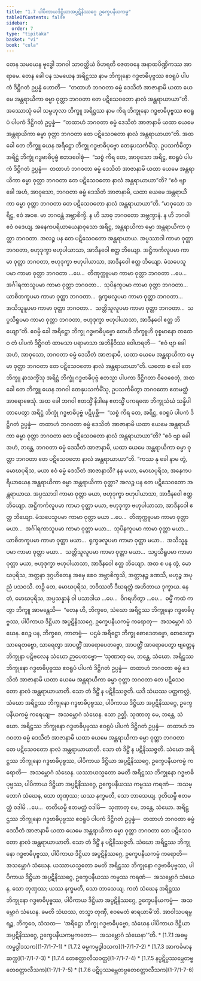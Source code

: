 ```yaml
---
title: "1.7 ပါပိကာယဒိဋ္ဌိယာအပ္ပဋိနိဿဂ္ဂေ ဥက္ခေပနီယကမ္မ"
tableOfContents: false
sidebar:
  order: 7
type: "tipitaka"
basket: "vi"
book: "cula"
---
```



<DynamicBreadcrumb />

<Division number="65" book="cula" e="ch" v="4" p="68">

<Paragraph number="297" book="cula">
တေန သမယေန ဗုဒ္ဓေါ ဘဂဝါ သာဝတ္ထိယံ ဝိဟရတိ ဇေတဝနေ အနာထပိဏ္ဍိကဿ အာရာမေ. တေန ခေါ ပန သမယေန အရိဋ္ဌဿ နာမ ဘိက္ခုနော ဂဒ္ဓဗာဓိပုဗ္ဗဿ ဧဝရူပံ ပါပကံ ဒိဋ္ဌိဂတံ ဥပ္ပန္နံ ဟောတိ—  “တထာဟံ ဘဂဝတာ ဓမ္မံ ဒေသိတံ အာဇာနာမိ ယထာ ယေမေ အန္တရာယိကာ ဓမ္မာ ဝုတ္တာ ဘဂဝတာ တေ ပဋိသေဝတော နာလံ အန္တရာယာယာ”တိ. အဿောသုံ ခေါ သမ္ဗဟုလာ ဘိက္ခူ အရိဋ္ဌဿ နာမ ကိရ ဘိက္ခုနော ဂဒ္ဓဗာဓိပုဗ္ဗဿ ဧဝရူပံ ပါပကံ ဒိဋ္ဌိဂတံ ဥပ္ပန္နံ—  “တထာဟံ ဘဂဝတာ ဓမ္မံ ဒေသိတံ အာဇာနာမိ ယထာ ယေမေ အန္တရာယိကာ ဓမ္မာ ဝုတ္တာ ဘဂဝတာ တေ ပဋိသေဝတော နာလံ အန္တရာယာယာ”တိ.


</Paragraph>

<Paragraph number="298" book="cula">
အထ ခေါ တေ ဘိက္ခူ ယေန အရိဋ္ဌော ဘိက္ခု ဂဒ္ဓဗာဓိပုဗ္ဗော တေနုပသင်္ကမိံသု. ဥပသင်္ကမိတွာ အရိဋ္ဌံ ဘိက္ခုံ ဂဒ္ဓဗာဓိပုဗ္ဗံ ဧတဒဝေါစုံ—  “သစ္စံ ကိရ တေ, အာဝုသော အရိဋ္ဌ, ဧဝရူပံ ပါပကံ ဒိဋ္ဌိဂတံ ဥပ္ပန္နံ—  တထာဟံ ဘဂဝတာ ဓမ္မံ ဒေသိတံ အာဇာနာမိ ယထာ ယေမေ အန္တရာယိကာ ဓမ္မာ ဝုတ္တာ ဘဂဝတာ တေ ပဋိသေဝတော နာလံ အန္တရာယာယာ”တိ? “ဧဝံ ဗျာ ခေါ အဟံ, အာဝုသော, ဘဂဝတာ ဓမ္မံ ဒေသိတံ အာဇာနာမိ, ယထာ ယေမေ အန္တရာယိကာ ဓမ္မာ ဝုတ္တာ ဘဂဝတာ တေ ပဋိသေဝတော နာလံ အန္တရာယာယာ”တိ.


</Paragraph>

<Paragraph number="299" book="cula">
“မာဝုသော အရိဋ္ဌ, ဧဝံ အဝစ. မာ ဘဂဝန္တံ အဗ္ဘာစိက္ခိ. န ဟိ သာဓု ဘဂဝတော အဗ္ဘက္ခာနံ. န ဟိ ဘဂဝါ ဧဝံ ဝဒေယျ. အနေကပရိယာယေနာဝုသော အရိဋ္ဌ, အန္တရာယိကာ ဓမ္မာ အန္တရာယိကာ ဝုတ္တာ ဘဂဝတာ. အလဉ္စ ပန တေ ပဋိသေဝတော အန္တရာယာယ. အပ္ပဿာဒါ ကာမာ ဝုတ္တာ ဘဂဝတာ, ဗဟုဒုက္ခာ ဗဟုပါယာသာ, အာဒီနဝေါ ဧတ္ထ ဘိယျော. အဋ္ဌိကင်္ကလူပမာ ကာမာ ဝုတ္တာ ဘဂဝတာ, ဗဟုဒုက္ခာ ဗဟုပါယာသာ, အာဒီနဝေါ ဧတ္ထ ဘိယျော. မံသပေသူပမာ ကာမာ ဝုတ္တာ ဘဂဝတာ …ပေ…  တိဏုက္ကူပမာ ကာမာ ဝုတ္တာ ဘဂဝတာ …ပေ…  အင်္ဂါရကာသူပမာ ကာမာ ဝုတ္တာ ဘဂဝတာ…  သုပိနကူပမာ ကာမာ ဝုတ္တာ ဘဂဝတာ…  ယာစိတကူပမာ ကာမာ ဝုတ္တာ ဘဂဝတာ…  ရုက္ခဖလူပမာ ကာမာ ဝုတ္တာ ဘဂဝတာ…  အသိသူနူပမာ ကာမာ ဝုတ္တာ ဘဂဝတာ…  သတ္တိသူလူပမာ ကာမာ ဝုတ္တာ ဘဂဝတာ…  သပ္ပသိရူပမာ ကာမာ ဝုတ္တာ ဘဂဝတာ, ဗဟုဒုက္ခာ ဗဟုပါယာသာ, အာဒီနဝေါ ဧတ္ထ ဘိယျော”တိ.


</Paragraph>

<Paragraph number="300" book="cula">
ဧဝမ္ပိ ခေါ အရိဋ္ဌော ဘိက္ခု ဂဒ္ဓဗာဓိပုဗ္ဗော တေဟိ ဘိက္ခူဟိ ဝုစ္စမာနော တထေဝ တံ ပါပကံ ဒိဋ္ဌိဂတံ ထာမသာ ပရာမာသာ အဘိနိဝိဿ ဝေါဟရတိ—  “ဧဝံ ဗျာ ခေါ အဟံ, အာဝုသော, ဘဂဝတာ ဓမ္မံ ဒေသိတံ အာဇာနာမိ, ယထာ ယေမေ အန္တရာယိကာ ဓမ္မာ ဝုတ္တာ ဘဂဝတာ တေ ပဋိသေဝတော နာလံ အန္တရာယာယာ”တိ. ယတော စ ခေါ တေ ဘိက္ခူ နာသက္ခိံသု အရိဋ္ဌံ ဘိက္ခုံ ဂဒ္ဓဗာဓိပုဗ္ဗံ ဧတသ္မာ ပါပကာ ဒိဋ္ဌိဂတာ ဝိဝေစေတုံ, အထ ခေါ တေ ဘိက္ခူ ယေန ဘဂဝါ တေနုပသင်္ကမိံသု, ဥပသင်္ကမိတွာ ဘဂဝတော ဧတမတ္ထံ အာရောစေသုံ.


</Paragraph>

<Paragraph number="301" book="cula">
အထ ခေါ ဘဂဝါ ဧတသ္မိံ နိဒါနေ ဧတသ္မိံ ပကရဏေ ဘိက္ခုသံဃံ သန္နိပါတာပေတွာ အရိဋ္ဌံ ဘိက္ခုံ ဂဒ္ဓဗာဓိပုဗ္ဗံ ပဋိပုစ္ဆိ—  “သစ္စံ ကိရ တေ, အရိဋ္ဌ, ဧဝရူပံ ပါပကံ ဒိဋ္ဌိဂတံ ဥပ္ပန္နံ—  တထာဟံ ဘဂဝတာ ဓမ္မံ ဒေသိတံ အာဇာနာမိ ယထာ ယေမေ အန္တရာယိကာ ဓမ္မာ ဝုတ္တာ ဘဂဝတာ တေ ပဋိသေဝတော နာလံ အန္တရာယာယာ”တိ? “ဧဝံ ဗျာ ခေါ အဟံ, ဘန္တေ, ဘဂဝတာ ဓမ္မံ ဒေသိတံ အာဇာနာမိ, ယထာ ယေမေ အန္တရာယိကာ ဓမ္မာ ဝုတ္တာ ဘဂဝတာ တေ ပဋိသေဝတော နာလံ အန္တရာယာယာ”တိ.


</Paragraph>

<Paragraph number="302" book="cula">
“ကဿ နု ခေါ နာမ တွံ, မောဃပုရိသ, မယာ ဧဝံ ဓမ္မံ ဒေသိတံ အာဇာနာသိ? နနု မယာ, မောဃပုရိသ, အနေကပရိယာယေန အန္တရာယိကာ ဓမ္မာ အန္တရာယိကာ ဝုတ္တာ? အလဉ္စ ပန တေ ပဋိသေဝတော အန္တရာယာယ. အပ္ပဿာဒါ ကာမာ ဝုတ္တာ မယာ, ဗဟုဒုက္ခာ ဗဟုပါယာသာ, အာဒီနဝေါ ဧတ္ထ ဘိယျော. အဋ္ဌိကင်္ကလူပမာ ကာမာ ဝုတ္တာ မယာ, ဗဟုဒုက္ခာ ဗဟုပါယာသာ, အာဒီနဝေါ ဧတ္ထ ဘိယျော. မံသပေသူပမာ ကာမာ ဝုတ္တာ မယာ …ပေ…  တိဏုက္ကူပမာ ကာမာ ဝုတ္တာ မယာ…  အင်္ဂါရကာသူပမာ ကာမာ ဝုတ္တာ မယာ…  သုပိနကူပမာ ကာမာ ဝုတ္တာ မယာ…  ယာစိတကူပမာ ကာမာ ဝုတ္တာ မယာ…  ရုက္ခဖလူပမာ ကာမာ ဝုတ္တာ မယာ…  အသိသူနူပမာ ကာမာ ဝုတ္တာ မယာ…  သတ္တိသူလူပမာ ကာမာ ဝုတ္တာ မယာ…  သပ္ပသိရူပမာ ကာမာ ဝုတ္တာ မယာ, ဗဟုဒုက္ခာ ဗဟုပါယာသာ, အာဒီနဝေါ ဧတ္ထ ဘိယျော. အထ စ ပန တွံ, မောဃပုရိသ, အတ္တနာ ဒုဂ္ဂဟိတေန အမှေ စေဝ အဗ္ဘာစိက္ခသိ, အတ္တာနဉ္စ ခဏသိ, ဗဟုဉ္စ အပုညံ ပသဝသိ. တဉှိ တေ, မောဃပုရိသ, ဘဝိဿတိ ဒီဃရတ္တံ အဟိတာယ ဒုက္ခာယ. နေတံ, မောဃပုရိသ, အပ္ပသန္နာနံ ဝါ ပသာဒါယ …ပေ…  ဝိဂရဟိတွာ …ပေ…  ဓမ္မိံ ကထံ ကတွာ ဘိက္ခူ အာမန္တေသိ—  “တေန ဟိ, ဘိက္ခဝေ, သံဃော အရိဋ္ဌဿ ဘိက္ခုနော ဂဒ္ဓဗာဓိပုဗ္ဗဿ, ပါပိကာယ ဒိဋ္ဌိယာ အပ္ပဋိနိဿဂ္ဂေ, ဥက္ခေပနီယကမ္မံ ကရောတု—  အသမ္ဘောဂံ သံဃေန. ဧဝဉ္စ ပန, ဘိက္ခဝေ, ကာတဗ္ဗံ—  ပဌမံ အရိဋ္ဌော ဘိက္ခု စောဒေတဗ္ဗော, စောဒေတွာ သာရေတဗ္ဗော, သာရေတွာ အာပတ္တိံ အာရောပေတဗ္ဗော, အာပတ္တိံ အာရောပေတွာ ဗျတ္တေန ဘိက္ခုနာ ပဋိဗလေန သံဃော ဉာပေတဗ္ဗော—


</Paragraph>

</Division>
<Division number="66" book="cula" e="ch" v="4" p="70">

<Paragraph number="303" book="cula">
‘သုဏာတု မေ, ဘန္တေ, သံဃော. အရိဋ္ဌဿ ဘိက္ခုနော ဂဒ္ဓဗာဓိပုဗ္ဗဿ ဧဝရူပံ ပါပကံ ဒိဋ္ဌိဂတံ ဥပ္ပန္နံ—  တထာဟံ ဘဂဝတာ ဓမ္မံ ဒေသိတံ အာဇာနာမိ ယထာ ယေမေ အန္တရာယိကာ ဓမ္မာ ဝုတ္တာ ဘဂဝတာ တေ ပဋိသေဝတော နာလံ အန္တရာယာယာတိ. သော တံ ဒိဋ္ဌိံ န ပဋိနိဿဇ္ဇတိ. ယဒိ သံဃဿ ပတ္တကလ္လံ, သံဃော အရိဋ္ဌဿ ဘိက္ခုနော ဂဒ္ဓဗာဓိပုဗ္ဗဿ, ပါပိကာယ ဒိဋ္ဌိယာ အပ္ပဋိနိဿဂ္ဂေ, ဥက္ခေပနီယကမ္မံ ကရေယျ—  အသမ္ဘောဂံ သံဃေန. ဧသာ ဉတ္တိ.


</Paragraph>

<Paragraph number="304" book="cula">
သုဏာတု မေ, ဘန္တေ, သံဃော. အရိဋ္ဌဿ ဘိက္ခုနော ဂဒ္ဓဗာဓိပုဗ္ဗဿ ဧဝရူပံ ပါပကံ ဒိဋ္ဌိဂတံ ဥပ္ပန္နံ—  တထာဟံ ဘဂဝတာ ဓမ္မံ ဒေသိတံ အာဇာနာမိ ယထာ ယေမေ အန္တရာယိကာ ဓမ္မာ ဝုတ္တာ ဘဂဝတာ တေ ပဋိသေဝတော နာလံ အန္တရာယာယာတိ. သော တံ ဒိဋ္ဌိံ န ပဋိနိဿဇ္ဇတိ. သံဃော အရိဋ္ဌဿ ဘိက္ခုနော ဂဒ္ဓဗာဓိပုဗ္ဗဿ, ပါပိကာယ ဒိဋ္ဌိယာ အပ္ပဋိနိဿဂ္ဂေ, ဥက္ခေပနီယကမ္မံ ကရောတိ—  အသမ္ဘောဂံ သံဃေန. ယဿာယသ္မတော ခမတိ အရိဋ္ဌဿ ဘိက္ခုနော ဂဒ္ဓဗာဓိပုဗ္ဗဿ, ပါပိကာယ ဒိဋ္ဌိယာ အပ္ပဋိနိဿဂ္ဂေ, ဥက္ခေပနီယဿ ကမ္မဿ ကရဏံ—  အသမ္ဘောဂံ သံဃေန, သော တုဏှဿ; ယဿ နက္ခမတိ, သော ဘာသေယျ.


</Paragraph>

<Paragraph number="305" book="cula">
ဒုတိယမ္ပိ ဧတမတ္ထံ ဝဒါမိ …ပေ…  တတိယမ္ပိ ဧတမတ္ထံ ဝဒါမိ—  သုဏာတု မေ, ဘန္တေ, သံဃော. အရိဋ္ဌဿ ဘိက္ခုနော ဂဒ္ဓဗာဓိပုဗ္ဗဿ ဧဝရူပံ ပါပကံ ဒိဋ္ဌိဂတံ ဥပ္ပန္နံ—  တထာဟံ ဘဂဝတာ ဓမ္မံ ဒေသိတံ အာဇာနာမိ ယထာ ယေမေ အန္တရာယိကာ ဓမ္မာ ဝုတ္တာ ဘဂဝတာ တေ ပဋိသေဝတော နာလံ အန္တရာယာယာတိ. သော တံ ဒိဋ္ဌိံ န ပဋိနိဿဇ္ဇတိ. သံဃော အရိဋ္ဌဿ ဘိက္ခုနော ဂဒ္ဓဗာဓိပုဗ္ဗဿ, ပါပိကာယ ဒိဋ္ဌိယာ အပ္ပဋိနိဿဂ္ဂေ, ဥက္ခေပနီယကမ္မံ ကရောတိ—  အသမ္ဘောဂံ သံဃေန. ယဿာယသ္မတော ခမတိ အရိဋ္ဌဿ ဘိက္ခုနော ဂဒ္ဓဗာဓိပုဗ္ဗဿ, ပါပိကာယ ဒိဋ္ဌိယာ အပ္ပဋိနိဿဂ္ဂေ, ဥက္ခေပနီယဿ ကမ္မဿ ကရဏံ—  အသမ္ဘောဂံ သံဃေန, သော တုဏှဿ; ယဿ နက္ခမတိ, သော ဘာသေယျ.


</Paragraph>

<Paragraph number="306" book="cula">
ကတံ သံဃေန အရိဋ္ဌဿ ဘိက္ခုနော ဂဒ္ဓဗာဓိပုဗ္ဗဿ, ပါပိကာယ ဒိဋ္ဌိယာ အပ္ပဋိနိဿဂ္ဂေ, ဥက္ခေပနီယကမ္မံ—  အသမ္ဘောဂံ သံဃေန. ခမတိ သံဃဿ, တသ္မာ တုဏှီ, ဧဝမေတံ ဓာရယာမီ’တိ.


</Paragraph>

<Paragraph number="307" book="cula">
အာဝါသပရမ္ပရဉ္စ, ဘိက္ခဝေ, သံသထ—  ‘အရိဋ္ဌော ဘိက္ခု ဂဒ္ဓဗာဓိပုဗ္ဗော, သံဃေန ပါပိကာယ ဒိဋ္ဌိယာ အပ္ပဋိနိဿဂ္ဂေ, ဥက္ခေပနီယကမ္မကတော—  အသမ္ဘောဂံ သံဃေနာ’”တိ.

</Paragraph>
</Division>

<TableOfContents book="cula" section="1.7">
* [1.7.1 အဓမ္မကမ္မဒွါဒသက](1-7/1-7-1)
* [1.7.2 ဓမ္မကမ္မဒွါဒသက](1-7/1-7-2)
* [1.7.3 အာကင်္ခမာနဆက္က](1-7/1-7-3)
* [1.7.4 တေစတ္တာလီသဝတ္တ](1-7/1-7-4)
* [1.7.5 နပ္ပဋိပ္ပဿမ္ဘေတဗ္ဗတေစတ္တာလီသက](1-7/1-7-5)
* [1.7.6 ပဋိပ္ပဿမ္ဘေတဗ္ဗတေစတ္တာလီသက](1-7/1-7-6)
</TableOfContents>